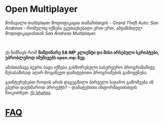 # Open Multiplayer

მომავალი multiplayer მოდიფიკაცია თამაშისთვის - _Grand Theft Auto: San Andreas_ - რომელიც იქნება უკუთავსებადი ერთ-ერთ, ამჟამინდელ მოდიფიკაციასთან _San Andreas Multiplayer._

<br />

ეს ნიშნავს რომ **მიმდინარე SA:MP კლიენტი და მისი არსებული სკრიპტები, უპრობლემოდ იმუშავებს open.mp-ზეც**.

ამასთანავე ბევრი ბაგი იქნება გასწორებული სასერვერო პროგრამაშივე. შესაბამისად აღარ მოგიწევთ დამატებითი პროგრამების გამოყენება.

გაინტერესებთ როდის არის დაგეგმილი პირველი საჯარო გამოშვება ან გსურთ დაეხმაროთ პროექტს? - დამატებითი ინფორმაციისთვის წაიკითხეთ: <a href="https://www.burgershot.gg/showthread.php?tid=99">ეს სტატია</a>.

# [FAQ](/faq)
